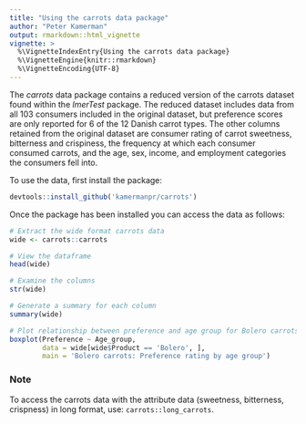```yaml
---
title: "Using the carrots data package"
author: "Peter Kamerman"
output: rmarkdown::html_vignette
vignette: >
  %\VignetteIndexEntry{Using the carrots data package}
  %\VignetteEngine{knitr::rmarkdown}
  %\VignetteEncoding{UTF-8}
---
```


The _carrots_ data package contains a reduced version of the carrots dataset found within the _lmerTest_ package. The reduced dataset includes data from all 103 consumers included in the original dataset, but preference scores are only reported for 6 of the 12 Danish carrot types. The other columns retained from the original dataset are consumer rating of carrot sweetness, bitterness and crispiness, the frequency at which each consumer consumed carrots, and the age, sex, income, and employment categories the consumers fell into.

To use the data, first install the package:

```r
devtools::install_github('kamermanpr/carrots')
```

Once the package has been installed you can access the data as follows:

```r
# Extract the wide format carrots data
wide <- carrots::carrots

# View the dataframe
head(wide)

# Examine the columns
str(wide)

# Generate a summary for each column
summary(wide)

# Plot relationship between preference and age group for Bolero carrots
boxplot(Preference ~ Age_group, 
        data = wide[wide$Product == 'Bolero', ],
        main = 'Bolero carrots: Preference rating by age group')
```

### Note

To access the carrots data with the attribute data (sweetness, bitterness, crispness) in long format, use: `carrots::long_carrots`.